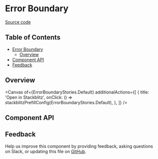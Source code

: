 
<Meta isTemplate />

# Error Boundary

[Source code](https://github.com/carbon-design-system/carbon/tree/main/packages/react/src/components/ErrorBoundary)

## Table of Contents

- [Error Boundary](#error-boundary)
  - [Overview](#overview)
- [Component API](#component-api)
- [Feedback](#feedback)

## Overview

<Canvas
  of={ErrorBoundaryStories.Default}
  additionalActions={[
    {
      title: 'Open in Stackblitz',
      onClick: () => stackblitzPrefillConfig(ErrorBoundaryStories.Default),
    },
  ]}
/>

## Component API

<ArgTypes />

## Feedback

Help us improve this component by providing feedback, asking questions on Slack,
or updating this file on
[GitHub](https://github.com/carbon-design-system/carbon/tree/main/packages/react/src/components/ErrorBoundary/ErrorBoundary.mdx).


